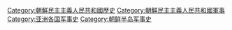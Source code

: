 [[Category:朝鮮民主主義人民共和國歷史|Category:朝鮮民主主義人民共和國歷史]]
[[Category:朝鮮民主主義人民共和國軍事|Category:朝鮮民主主義人民共和國軍事]]
[[Category:亚洲各国军事史|Category:亚洲各国军事史]]
[[Category:朝鲜半岛军事史|Category:朝鲜半岛军事史]]